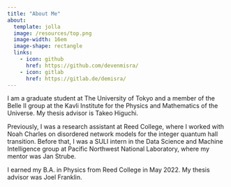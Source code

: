 ```yaml
---
title: "About Me"
about:
  template: jolla
  image: /resources/top.png
  image-width: 16em
  image-shape: rectangle
  links: 
    - icon: github
      href: https://github.com/devenmisra/
    - icon: gitlab
      href: https://gitlab.de/demisra/
---
```


I am a graduate student at The University of Tokyo and a member of the  <a href="https://member.ipmu.jp/takeo.higuchi/belle2/" style="text-decoration: none">Belle II group</a> at the <a href="https://www.ipmu.jp" style="text-decoration: none">Kavli Institute for the Physics and Mathematics of the Universe</a>. My thesis advisor is <a href="https://db.ipmu.jp/member/personal/2440en.html" style="text-decoration: none"> Takeo Higuchi</a>. 

Previously, I was a research assistant at Reed College, where I worked with <a href="https://www.reed.edu/physics/faculty/" style="text-decoration: none">Noah Charles</a> on disordered network models for the integer quantum hall transition. Before that, I was a SULI intern in the <a href="https://www.pnnl.gov/advanced-computing-mathematics-and-data" style="text-decoration: none">Data Science and Machine Intelligence group</a> at Pacific Northwest National Laboratory, where my mentor was <a href="https://www.pnnl.gov/people/jan-strube" style="text-decoration: none">Jan Strube</a>. 

I earned my B.A. in Physics from Reed College in May 2022. My thesis advisor was <a href="https://people.reed.edu/~jfrankli/" style="text-decoration: none">Joel Franklin</a>. 